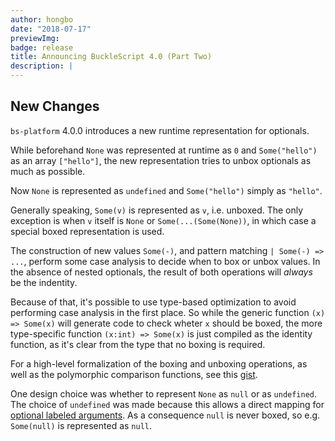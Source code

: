 ```yaml
---
author: hongbo
date: "2018-07-17"
previewImg:
badge: release
title: Announcing BuckleScript 4.0 (Part Two)
description: |
---
```


## New Changes

`bs-platform` 4.0.0 introduces a new runtime representation for optionals.

While beforehand `None` was represented at runtime as `0` and `Some("hello")`
as an array `["hello"]`, the new representation tries to unbox optionals as
much as possible.

Now `None` is represented as `undefined` and `Some("hello")` simply as
`"hello"`.

Generally speaking, `Some(v)` is represented as `v`, i.e. unboxed. The only
exception is when `v` itself is `None` or `Some(...(Some(None))`, in which case
a special boxed representation is used.

The construction of new values `Some(-)`, and pattern matching `| Some(-) =>
...`, perform some case analysis to decide when to box or unbox values. In the
absence of nested optionals, the result of both operations will _always_ be the
indentity.

Because of that, it's possible to use type-based optimization to avoid
performing case analysis in the first place. So while the generic function
`(x) => Some(x)` will generate code to check wheter `x` should be boxed,
the more type-specific function `(x:int) => Some(x)` is just compiled as
the identity function, as it's clear from the type that no boxing is required.

For a high-level formalization of the boxing and unboxing operations, as well
as the polymorphic comparison functions, see this
[gist](https://gist.github.com/cristianoc/791aac26f94dbded0fc137d61f4bd2a8).

One design choice was whether to represent `None` as `null` or as `undefined`.
The choice of `undefined` was made because this allows a direct mapping for
[optional labeled
arguments](https://reasonml.github.io/docs/en/function#optional-labeled-arguments).
As a consequence `null` is never boxed, so e.g. `Some(null)` is represented as
`null`.
